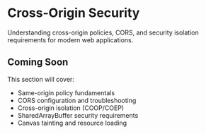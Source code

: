 # Cross-Origin Security

Understanding cross-origin policies, CORS, and security isolation requirements
for modern web applications.

## Coming Soon

This section will cover:

- Same-origin policy fundamentals
- CORS configuration and troubleshooting
- Cross-origin isolation (COOP/COEP)
- SharedArrayBuffer security requirements
- Canvas tainting and resource loading
